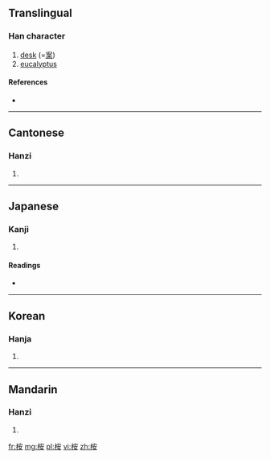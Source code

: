 ==Translingual==

===Han character===
{{Han char|rn=75|rad=木|as=06|sn=10|four=4394<sub>4</sub>|canj=木十女 (DJV)}}

# [[desk]] (=[[案]])
# [[eucalyptus]]

====References====
* {{Han ref|kx=0525.100|dkj=14763|dj=0914.050|hdz=21207.070|uh=6849|ud=26697|bh=D1DB|bd=53723}}

----

==Cantonese==

===Hanzi===
{{yue-hanzi|jyut=|y=on1}}

# {{defn|lang=yue|sort=木06}}

----

==Japanese==

===Kanji===
{{ja-kanji|grade=|rs=木06}}

# {{defn|lang=ja|sort=木06}}

====Readings====
* {{ja-readings|on=アン|kun=}}

----

==Korean==

===Hanja===
{{ko-hanja|hangeul=안|eumhun=|rv=an|mr=an|y=an}}

# {{defn|lang=ko|sort=木06}}

----

==Mandarin==

===Hanzi===
{{cmn-hanzi|pin=[[àn]] ([[an4]])|wg=an<sup>4</sup>}}

# {{defn|lang=cmn|sort=木06}}

[[fr:桉]]
[[mg:桉]]
[[pl:桉]]
[[vi:桉]]
[[zh:桉]]